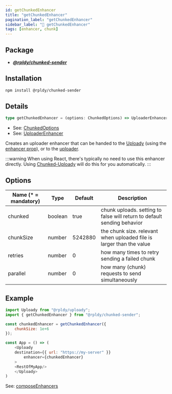 ```yaml
---
id: getChunkedEnhancer
title: "getChunkedEnhancer"
pagination_label: "getChunkedEnhancer"
sidebar_label: "💪 getChunkedEnhancer"
tags: [enhancer, chunk]
---
```


## Package

- **_[@rpldy/chunked-sender](../../../packages/rpldy-chunked-sender)_**

## Installation

```bash npm2yarn
npm install @rpldy/chunked-sender
```

## Details

```typescript
type getChunkedEnhancer = (options: ChunkedOptions) => UploaderEnhancer
```

- See: [ChunkedOptions](../../types#chunkedoptions)
- See: [UploaderEnhancer](../../types#uploaderenhancer)

Creates an uploader enhancer that can be handed to the [Uploady](../..) (using the [enhancer prop](../..#enhancer)),
or to the [uploader](../../uploader).

:::warning
When using React, there's typically no need to use this enhancer directly.
Using [Chunked-Uploady](../../providers/chunked-uploady) will do this for you automatically.
:::

## Options

| Name (* = mandatory) | Type    | Default | Description                                                             |
|----------------------|---------|---------|-------------------------------------------------------------------------|
| chunked              | boolean | true    | chunk uploads. setting to false will return to default sending behavior |
| chunkSize            | number  | 5242880 | the chunk size. relevant when uploaded file is larger than the value    |
| retries              | number  | 0       | how many times to retry sending a failed chunk                          |
| parallel             | number  | 0       | how many (chunk) requests to send simultaneously                        |

## Example

```javascript
import Uploady from "@rpldy/uploady";
import { getChunkedEnhancer } from "@rpldy/chunked-sender";

const chunkedEnhancer = getChunkedEnhancer({
	chunkSize: 1e+6
});

const App = () => (
	<Uploady
    destination={{ url: "https://my-server" }}
		enhancer={chunkedEnhancer}
	>
    <RestOfMyApp/>
	</Uploady>
)

```

See: [composeEnhancers](../../utils/composeEnhancers)
